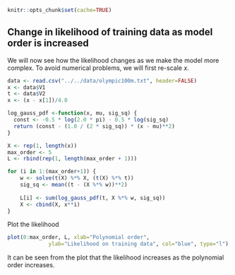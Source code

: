 ```r
knitr::opts_chunk$set(cache=TRUE)
```

<h2>Change in likelihood of training data as model order is increased</h2>
<p>We will now see how the likelihood changes as we make the model more complex.
To avoid numerical problems, we will first re-scale $x$.</p>

```r
data <- read.csv("../../data/olympic100m.txt", header=FALSE)
x <- data$V1
t <- data$V2
x <- (x - x[1])/4.0
```
```r
log_gauss_pdf <-function(x, mu, sig_sq) {     
  const <- -0.5 * log(2.0 * pi) - 0.5 * log(sig_sq)
  return (const - (1.0 / (2 * sig_sq)) * (x - mu)**2)
}

X <- rep(1, length(x))
max_order <- 5
L <- rbind(rep(1, length(max_order + 1)))

for (i in 1:(max_order+1)) {
    w <- solve(t(X) %*% X, (t(X) %*% t))
    sig_sq <- mean((t - (X %*% w))**2)
    
    L[i] <- sum(log_gauss_pdf(t, X %*% w, sig_sq))
    X <- cbind(X, x**i)
}
```
<p>Plot the likelihood</p>

```r
plot(0:max_order, L, xlab="Polynomial order",
             ylab="Likelihood on training data", col="blue", type="l")
```


<p>It can be seen from the plot that the likelihood increases as the polynomial
order increases.</p>
